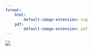 ```yaml
---
format:
    html:
        default-image-extension: svg
    pdf:
        default-image-extension: pdf
---
```


![](bilder/working_code_CC0)

